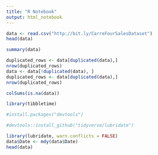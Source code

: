 ```yaml
---
title: "R Notebook"
output: html_notebook
---
```


```r
data <- read.csv("http://bit.ly/CarreFourSalesDataset")
head(data)
```

```r
summary(data)
```
```r
duplicated_rows <- data[duplicated(data),]
nrow(duplicated_rows)
data <- data[!duplicated(data), ]
duplicated_rows <- data[duplicated(data),]
nrow(duplicated_rows)
```

```r
colSums(is.na(data))
```


```r
library(tibbletime)
```


```r
#install.packages("devtools")

#devtools::install_github("tidyverse/lubridate")
```



```r
library(lubridate, warn.conflicts = FALSE)
data$Date <- mdy(data$Date)
head(data)
```

